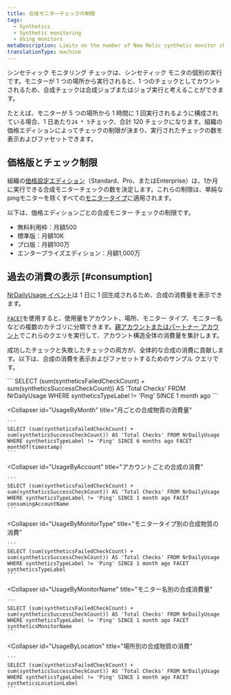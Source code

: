 ```yaml
---
title: 合成モニターチェックの制限
tags:
  - Synthetics
  - Synthetic monitoring
  - Using monitors
metaDescription: Limits on the number of New Relic synthetic monitor checks per month are determined by your pricing edition.
translationType: machine
---
```


シンセティック モニタリング チェックは、シンセティック モニタの個別の実行です。モニターが 1 つの場所から実行されると、1 つのチェックとしてカウントされるため、合成チェックは合成ジョブまたはジョブ実行と考えることができます。

たとえば、モニターが 5 つの場所から 1 時間に 1 回実行されるように構成されている場合、1 日あたり`24 * 5`チェック、合計 120 チェックになります。組織の価格エディションによってチェックの制限が決まり、実行されたチェックの数を表示およびファセットできます。

## 価格版とチェック制限

組織の[価格設定エディション](https://newrelic.com/pricing)（Standard、Pro、またはEnterprise）は、1か月に実行できる合成モニターチェックの数を決定します。これらの制限は、単純なpingモニターを除くすべての[モニタータイプ](/docs/synthetics/synthetic-monitoring/getting-started/types-synthetic-monitors)に適用されます。

以下は、価格エディションごとの合成モニター チェックの制限です。

* 無料利用枠：月額500
* 標準版：月額10K
* プロ版：月額100万
* エンタープライズエディション：月額1,000万

## 過去の消費の表示 [#consumption]

[NrDailyUsage イベント](/attribute-dictionary/?event=NrDailyUsage)は 1 日に 1 回生成されるため、合成の消費量を表示できます。

[`FACET`](docs/query-your-data/nrql-new-relic-query-language/get-started/nrql-syntax-clauses-functions/#sel-facet)を使用すると、使用量をアカウント、場所、モニター タイプ、モニター名などの複数のカテゴリに分類できます。[親アカウントまたはパートナー アカウント](/docs/accounts/original-accounts-billing/original-users-roles/parent-child-account-structure/)でこれらのクエリを実行して、アカウント構造全体の消費量を集計します。

成功したチェックと失敗したチェックの両方が、全体的な合成の消費に貢献します。以下は、合成の消費を表示およびファセットするためのサンプル クエリです。

<CollapserGroup>
  <Collapser
    id="TotalUsage"
    title="総合成物消費量"
  >
    ```
    SELECT (sum(syntheticsFailedCheckCount) + sum(syntheticsSuccessCheckCount)) AS 'Total Checks' FROM NrDailyUsage WHERE syntheticsTypeLabel != 'Ping' SINCE 1 month ago
    ```
  </Collapser>

  <Collapser
    id="UsageByMonth"
    title="月ごとの合成物質の消費量"
  >
    ```
    SELECT (sum(syntheticsFailedCheckCount) + sum(syntheticsSuccessCheckCount)) AS 'Total Checks' FROM NrDailyUsage WHERE syntheticsTypeLabel != 'Ping' SINCE 6 months ago FACET monthOf(timestamp)
    ```
  </Collapser>

  <Collapser
    id="UsageByAccount"
    title="アカウントごとの合成の消費"
  >
    ```
    SELECT (sum(syntheticsFailedCheckCount) + sum(syntheticsSuccessCheckCount)) AS 'Total Checks' FROM NrDailyUsage WHERE syntheticsTypeLabel != 'Ping' SINCE 1 month ago FACET consumingAccountName
    ```
  </Collapser>

  <Collapser
    id="UsageByMonitorType"
    title="モニタータイプ別の合成物質の消費"
  >
    ```
    SELECT (sum(syntheticsFailedCheckCount) + sum(syntheticsSuccessCheckCount)) AS 'Total Checks' FROM NrDailyUsage WHERE syntheticsTypeLabel != 'Ping' SINCE 1 month ago FACET syntheticsTypeLabel
    ```
  </Collapser>

  <Collapser
    id="UsageByMonitorName"
    title="モニター名別の合成消費量"
  >
    ```
    SELECT (sum(syntheticsFailedCheckCount) + sum(syntheticsSuccessCheckCount)) AS 'Total Checks' FROM NrDailyUsage WHERE syntheticsTypeLabel != 'Ping' SINCE 1 month ago FACET syntheticsMonitorName
    ```
  </Collapser>

  <Collapser
    id="UsageByLocation"
    title="場所別の合成物質の消費"
  >
    ```
    SELECT (sum(syntheticsFailedCheckCount) + sum(syntheticsSuccessCheckCount)) AS 'Total Checks' FROM NrDailyUsage WHERE syntheticsTypeLabel != 'Ping' SINCE 1 month ago FACET syntheticsLocationLabel
    ```
  </Collapser>
</CollapserGroup>